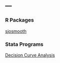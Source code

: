 ---
---

###  R Packages
<a href="sjosmooth">sjosmooth</a>

###  Stata Programs
<a href="https://github.com/ddsjoberg/stata.dca">Decision Curve Analysis</a>